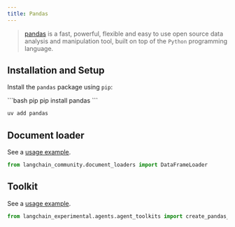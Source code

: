 ```yaml
---
title: Pandas
---
```


>[pandas](https://pandas.pydata.org) is a fast, powerful, flexible and easy to use open source data analysis and manipulation tool,
built on top of the `Python` programming language.

## Installation and Setup

Install the `pandas` package using `pip`:

<CodeGroup>
```bash pip
pip install pandas
```

```bash uv
uv add pandas
```
</CodeGroup>


## Document loader

See a [usage example](/oss/integrations/document_loaders/pandas_dataframe).

```python
from langchain_community.document_loaders import DataFrameLoader
```

## Toolkit

See a [usage example](/oss/integrations/tools/pandas).

```python
from langchain_experimental.agents.agent_toolkits import create_pandas_dataframe_agent
```
